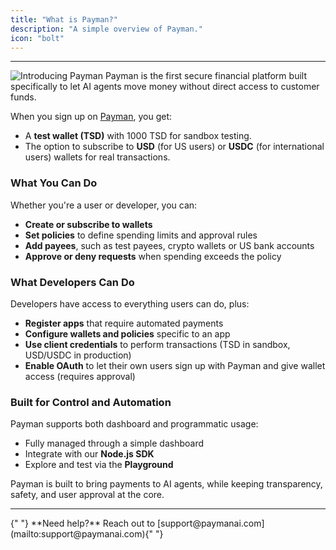 ```yaml
---
title: "What is Payman?"
description: "A simple overview of Payman."
icon: "bolt"
---
```


---

![Introducing Payman](/images/intro.png)
Payman is the first secure financial platform built specifically to let AI agents move money without direct access to customer funds.

When you sign up on [Payman](https://app.paymanai.com), you get:

-   A **test wallet (TSD)** with 1000 TSD for sandbox testing.
-   The option to subscribe to **USD** (for US users) or **USDC** (for international users) wallets for real transactions.

### What You Can Do

Whether you're a user or developer, you can:

-   **Create or subscribe to wallets**
-   **Set policies** to define spending limits and approval rules
-   **Add payees**, such as test payees, crypto wallets or US bank accounts
-   **Approve or deny requests** when spending exceeds the policy

### What Developers Can Do

Developers have access to everything users can do, plus:

-   **Register apps** that require automated payments
-   **Configure wallets and policies** specific to an app
-   **Use client credentials** to perform transactions (TSD in sandbox, USD/USDC in production)
-   **Enable OAuth** to let their own users sign up with Payman and give wallet access (requires approval)

### Built for Control and Automation

Payman supports both dashboard and programmatic usage:

-   Fully managed through a simple dashboard
-   Integrate with our **Node.js SDK**
-   Explore and test via the **Playground**

Payman is built to bring payments to AI agents, while keeping transparency, safety, and user approval at the core.

---

<Note>
	{" "}
	**Need help?** Reach out to [support@paymanai.com](mailto:support@paymanai.com){" "}
</Note>
